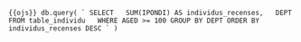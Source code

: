 ```{{ojs}}
db.query(
`
SELECT
  SUM(IPONDI) AS individus_recenses,
  DEPT
FROM table_individu
  WHERE AGED >= 100
GROUP BY DEPT
ORDER BY individus_recenses DESC
`
)
```
